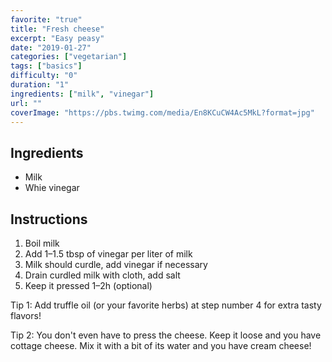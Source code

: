 ```yaml
---
favorite: "true"
title: "Fresh cheese"
excerpt: "Easy peasy"
date: "2019-01-27"
categories: ["vegetarian"]
tags: ["basics"]
difficulty: "0"
duration: "1"
ingredients: ["milk", "vinegar"]
url: ""
coverImage: "https://pbs.twimg.com/media/En8KCuCW4Ac5MkL?format=jpg"
---
```


## Ingredients

- Milk
- Whie vinegar

## Instructions

1. Boil milk
2. Add 1–1.5 tbsp of vinegar per liter of milk
3. Milk should curdle, add vinegar if necessary
4. Drain curdled milk with cloth, add salt
5. Keep it pressed 1–2h (optional)

Tip 1: Add truffle oil (or your favorite herbs) at step number 4 for extra tasty flavors!

Tip 2: You don't even have to press the cheese. Keep it loose and you have cottage cheese. Mix it with a bit of its water and you have cream cheese!
